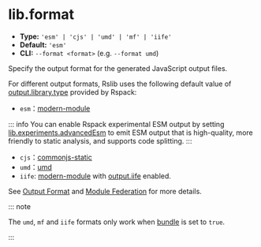 # lib.format

- **Type:** `'esm' | 'cjs' | 'umd' | 'mf' | 'iife'`
- **Default:** `'esm'`
- **CLI:** `--format <format>` (e.g. `--format umd`)

Specify the output format for the generated JavaScript output files.

For different output formats, Rslib uses the following default value of [output.library.type](https://rspack.rs/config/output#outputlibrarytype) provided by Rspack:

- `esm`：[modern-module](https://rspack.rs/config/output#type-modern-module)

::: info
You can enable Rspack experimental ESM output by setting [lib.experiments.advancedEsm](/config/lib/experiments#experimentsadvancedesm) to emit ESM output that is high-quality, more friendly to static analysis, and supports code splitting.
:::

- `cjs`：[commonjs-static](https://rspack.rs/config/output#type-commonjs-static)
- `umd`：[umd](https://rspack.rs/config/output#type-umd)
- `iife`: [modern-module](https://rspack.rs/config/output#type-modern-module) with [output.iife](https://rspack.rs/config/output#outputiife) enabled.

See [Output Format](/guide/basic/output-format) and [Module Federation](/guide/advanced/module-federation) for more details.

::: note

The `umd`, `mf` and `iife` formats only work when [bundle](/config/lib/bundle) is set to `true`.

:::
